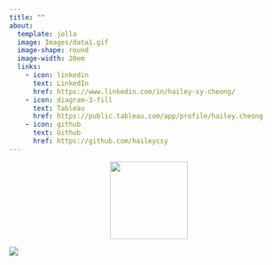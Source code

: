 ```yaml
---
title: ""
about:
  template: jolla
  image: Images/data1.gif
  image-shape: round
  image-width: 20em
  links: 
    - icon: linkedin
      text: LinkedIn
      href: https://www.linkedin.com/in/hailey-sy-cheong/
    - icon: diagram-3-fill
      text: Tableau
      href: https://public.tableau.com/app/profile/hailey.cheong
    - icon: github
      text: Github
      href: https://github.com/haileycsy
---
```


![](Images/Name_Logo3.png){height=140px style="display: block; margin: 0 auto;"}

![](Images/er_cv.png){style="display: block; margin: 0 auto;"}